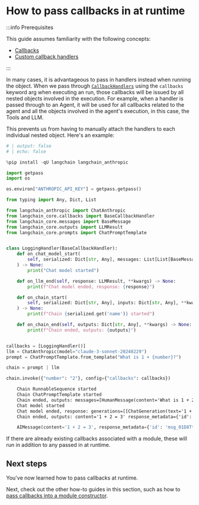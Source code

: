 # How to pass callbacks in at runtime

:::info Prerequisites

This guide assumes familiarity with the following concepts:

- [Callbacks](/docs/concepts/#callbacks)
- [Custom callback handlers](/docs/how_to/custom_callbacks)

:::

In many cases, it is advantageous to pass in handlers instead when running the object. When we pass through [`CallbackHandlers`](https://api.python.langchain.com/en/latest/callbacks/langchain_core.callbacks.base.BaseCallbackHandler.html#langchain-core-callbacks-base-basecallbackhandler) using the `callbacks` keyword arg when executing an run, those callbacks will be issued by all nested objects involved in the execution. For example, when a handler is passed through to an Agent, it will be used for all callbacks related to the agent and all the objects involved in the agent's execution, in this case, the Tools and LLM.

This prevents us from having to manually attach the handlers to each individual nested object. Here's an example:

```python
# | output: false
# | echo: false

%pip install -qU langchain langchain_anthropic

import getpass
import os

os.environ["ANTHROPIC_API_KEY"] = getpass.getpass()
```


```python
from typing import Any, Dict, List

from langchain_anthropic import ChatAnthropic
from langchain_core.callbacks import BaseCallbackHandler
from langchain_core.messages import BaseMessage
from langchain_core.outputs import LLMResult
from langchain_core.prompts import ChatPromptTemplate


class LoggingHandler(BaseCallbackHandler):
    def on_chat_model_start(
        self, serialized: Dict[str, Any], messages: List[List[BaseMessage]], **kwargs
    ) -> None:
        print("Chat model started")

    def on_llm_end(self, response: LLMResult, **kwargs) -> None:
        print(f"Chat model ended, response: {response}")

    def on_chain_start(
        self, serialized: Dict[str, Any], inputs: Dict[str, Any], **kwargs
    ) -> None:
        print(f"Chain {serialized.get('name')} started")

    def on_chain_end(self, outputs: Dict[str, Any], **kwargs) -> None:
        print(f"Chain ended, outputs: {outputs}")


callbacks = [LoggingHandler()]
llm = ChatAnthropic(model="claude-3-sonnet-20240229")
prompt = ChatPromptTemplate.from_template("What is 1 + {number}?")

chain = prompt | llm

chain.invoke({"number": "2"}, config={"callbacks": callbacks})
```


<CodeOutputBlock lang="python">

```default
    Chain RunnableSequence started
    Chain ChatPromptTemplate started
    Chain ended, outputs: messages=[HumanMessage(content='What is 1 + 2?')]
    Chat model started
    Chat model ended, response: generations=[[ChatGeneration(text='1 + 2 = 3', message=AIMessage(content='1 + 2 = 3', response_metadata={'id': 'msg_01D8Tt5FdtBk5gLTfBPm2tac', 'model': 'claude-3-sonnet-20240229', 'stop_reason': 'end_turn', 'stop_sequence': None, 'usage': {'input_tokens': 16, 'output_tokens': 13}}, id='run-bb0dddd8-85f3-4e6b-8553-eaa79f859ef8-0'))]] llm_output={'id': 'msg_01D8Tt5FdtBk5gLTfBPm2tac', 'model': 'claude-3-sonnet-20240229', 'stop_reason': 'end_turn', 'stop_sequence': None, 'usage': {'input_tokens': 16, 'output_tokens': 13}} run=None
    Chain ended, outputs: content='1 + 2 = 3' response_metadata={'id': 'msg_01D8Tt5FdtBk5gLTfBPm2tac', 'model': 'claude-3-sonnet-20240229', 'stop_reason': 'end_turn', 'stop_sequence': None, 'usage': {'input_tokens': 16, 'output_tokens': 13}} id='run-bb0dddd8-85f3-4e6b-8553-eaa79f859ef8-0'
```

</CodeOutputBlock>


<CodeOutputBlock lang="python">

```python
    AIMessage(content='1 + 2 = 3', response_metadata={'id': 'msg_01D8Tt5FdtBk5gLTfBPm2tac', 'model': 'claude-3-sonnet-20240229', 'stop_reason': 'end_turn', 'stop_sequence': None, 'usage': {'input_tokens': 16, 'output_tokens': 13}}, id='run-bb0dddd8-85f3-4e6b-8553-eaa79f859ef8-0')
```

</CodeOutputBlock>

If there are already existing callbacks associated with a module, these will run in addition to any passed in at runtime.

## Next steps

You've now learned how to pass callbacks at runtime.

Next, check out the other how-to guides in this section, such as how to [pass callbacks into a module constructor](/docs/how_to/custom_callbacks).